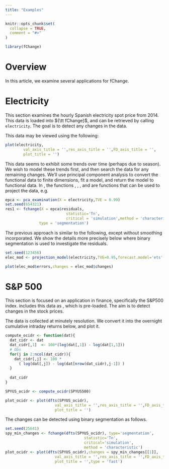 ```yaml
---
title: "Examples"
---
```


```r
knitr::opts_chunk$set(
  collapse = TRUE,
  comment = "#>"
)
```

```r
library(fChange)
```

# Overview

In this article, we examine several applications for fChange.

# Electricity

This section examines the hourly Spanish electricity spot price from 2014. This
data is loaded into ${\tt fChange}$, and can be retrieved by calling `electricity`. 
The goal is to detect any changes in the data.

This data may be viewed using the following:
```r
plot(electricity,
        val_axis_title = '',res_axis_title = '',FD_axis_title = '',
        plot_title = '')
```

This data seems to exhibit some trends over time (perhaps due to season). We wish to model these trends first, and then search the data for any remaining changes. We'll use principal component analysis to convert the functional data to finite dimensions, fit a model, and return the model to functional data. In \code{fChange}, the functions \code{pca}, \code{pca_examination}, \code{pca_components}, and \code{projection_model} are functions that can be used to project the data, e.g.
```r
epca <- pca_examination(X = electricity,TVE = 0.99) 
set.seed(654321)
res1 <- fchange(X = epca$residuals,
                           statistic='Tn',
                           critical = 'simulation',method = 'characteristic',
               type = 'segmentation')
```

The previous approach is similar to the following, except without smoothing incorporated. We show the details more precisely below where binary segmentation is used to investigate the residuals.
```r
set.seed(123456)
elec_mod <- projection_model(electricity,TVE=0.95,forecast.model='ets', check.cp=TRUE)

plot(elec_mod$errors,changes = elec_mod$changes) 
```

# S\&P 500

This section is focused on an application in finance, specifically the S\&P500 index. \code{fChange} includes this data as \code{SPYUS500}, which is pre-loaded. The aim is to detect changes in the stock prices.

The data is collected at minutely resolution. We convert it into the overnight cumulative intraday returns below, and plot it.
```r
compute_ocidr <- function(dat){
  dat_cidr <- dat
  dat_cidr[,1]  <- 100*(log(dat[,1]) - log(dat[1,1]))
  # Obs
  for(j in 2:ncol(dat_cidr)){ 
    dat_cidr[,j] <- 100 * 
      ( log(dat[,j]) - log(dat[nrow(dat_cidr),j-1]) )
  }
  
  dat_cidr
}

SPYUS_ocidr <- compute_ocidr(SPYUS500)

plot_ocidr <- plot(dfts(SPYUS_ocidr),
                      val_axis_title = '',res_axis_title = '',FD_axis_title = '',
                      plot_title = '')
```

The changes can be detected using binary segmentation as follows.
```r

set.seed(25641)
spy_min_changes <- fchange(dfts(SPYUS_ocidr), type='segmentation',
                                   statistic='Tn',
                                   critical='simulation',
                                   method = 'characteristic')
plot_ocidr <- plot(dfts(SPYUS_ocidr),changes = spy_min_changes[[1]],
                      val_axis_title = '',res_axis_title = '',FD_axis_title = '',
                      plot_title = '',type = 'fast')
```


